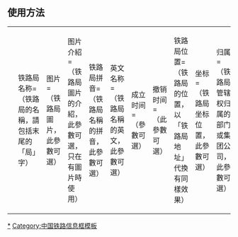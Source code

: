 ==使用方法==
{| 
|<small><pre>
{{Infobox China railway bureau
|铁路局名称=（铁路局的名稱，請包括末尾的「局」字）
|图片=（铁路局圖片，此參數可選）
|图片介紹=（铁路局圖片的介紹，此參數可選，只在有圖片時使用）
|铁路局拼音=（铁路局名稱的拼音，此參數可選）
|英文名称=（铁路局名稱的英文，此參數可選）
|成立时间=（參數可選）
|撤销时间=（此參數可選）
|铁路局位置=（铁路局的位置，以「铁路局地址」代換有同樣效果）
|坐标=（铁路局坐标位置，此參數可選）
|归属=（铁路局管辖权归属的部门或集团公司，此參數可選）
|管辖范围=（铁路局的管辖范围，此參數必填）
|现任局长=
|网站=（铁路局的網址，此參數可選）
}}
</pre></small>
|}

<includeonly>
<!-- 本行下加入模板的分類 -->
[[Category:中华人民共和国铁路局|*]]
[[Category:中国铁路信息框模板]]
</includeonly>